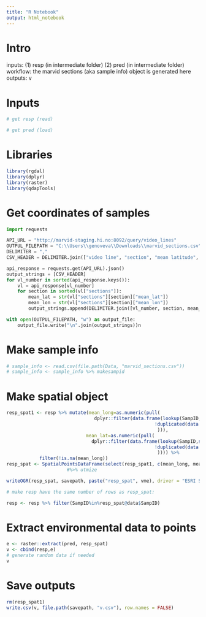 ```yaml
---
title: "R Notebook"
output: html_notebook
---
```


# Intro

inputs: (1) resp (in intermediate folder) (2) pred (in intermediate folder)
workflow: the marvid sections (aka sample info) object is generated here
outputs: v

# Inputs
```r
# get resp (read)

# get pred (load)

```

# Libraries
```r
library(rgdal)
library(dplyr)
library(raster)
library(qdapTools)
```

# Get coordinates of samples
```python
import requests

API_URL = "http://marvid-staging.hi.no:8092/query/video_lines"
OUTPUL_FILEPATH = "C:\\Users\\genoveva\\Downloads\\marvid_sections.csv"
DELIMITER = ","
CSV_HEADER = DELIMITER.join(["video line", "section", "mean latitude", "mean longitude"])

api_response = requests.get(API_URL).json() 
output_strings = [CSV_HEADER] 
for vl_number in sorted(api_response.keys()):
    vl = api_response[vl_number]
    for section in sorted(vl["sections"]):
        mean_lat = str(vl["sections"][section]["mean_lat"])
        mean_lon = str(vl["sections"][section]["mean_lon"])
        output_strings.append(DELIMITER.join([vl_number, section, mean_lat, mean_lon]))

with open(OUTPUL_FILEPATH, "w") as output_file:
    output_file.write("\n".join(output_strings))n
```


# Make sample info
```r
# sample_info <- read.csv(file.path(Data, "marvid_sections.csv"))
# sample_info <- sample_info %>% makesampid
```

# Make spatial object
```r
resp_spat1 <- resp %>% mutate(mean_long=as.numeric(pull(
                                dplyr::filter(data.frame(lookup(SampID,select(sample_info, c(SampID, mean.longitude)), missing = NULL)), 
                                                      !duplicated(data.frame(qdapTools::lookup(SampID,select(sample_info, c(SampID, mean.longitude)), missing = NULL)))
                                                       ))),
                             mean_lat=as.numeric(pull(
                               dplyr::filter(data.frame(lookup(SampID,select(sample_info, c(SampID, mean.latitude)), missing = NULL)), 
                                                      !duplicated(data.frame(qdapTools::lookup(SampID,select(sample_info, c(SampID, mean.latitude)), missing = NULL)))
                                                       )))) %>%
            filter(!is.na(mean_long))
resp_spat <- SpatialPointsDataFrame(select(resp_spat1, c(mean_long, mean_lat)), select(resp_spat1, c(SampID,tot_rich, tot_dens, vmeind_density)))  
                      #%>% utmize

writeOGR(resp_spat, savepath, paste("resp_spat", vme), driver = "ESRI Shapefile", overwrite_layer = TRUE)

# make resp have the same number of rows as resp_spat:

resp <- resp %>% filter(SampID%in%resp_spat@data$SampID)
```


# Extract environmental data to points
```r
e <- raster::extract(pred, resp_spat)
v <- cbind(resp,e)
# generate random data if needed
v
```

# Save outputs
```r
rm(resp_spat1)
write.csv(v, file.path(savepath, "v.csv"), row.names = FALSE)
```
